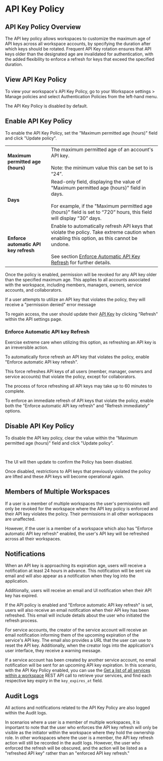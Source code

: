
# API Key Policy

## API Key Policy Overview

The API key policy allows workspaces to customize the maximum age of API keys across all workspace accounts, by specifying the duration after which keys should be rotated. Frequent API Key rotation ensures that API keys older than the designated age are invalidated for authentication, with the added flexibility to enforce a refresh for keys that exceed the specified duration.

## View API Key Policy

To view your workspace's API Key Policy, go to your Workspace settings > Manage policies and select Authentication Policies from the left-hand menu.

<Note variant="note">
  The API Key Policy is disabled by default.
</Note>

<BlockImage src={img_api_key_policies} alt="API Key Policy"></BlockImage>

## Enable API Key Policy

To enable the API Key Policy, set the "Maximum permitted age (hours)" field and click "Update policy".

<BlockImage src={img_api_key_policies_2} alt="Enable API Key Policy"></BlockImage>

|||
|:---|:---|
|**Maximum permitted age (hours)**|The maximum permitted age of an account's API key.<br /><br />Note: the minimum value this can be set to is “24”.|
|**Days**|Read-only field, displaying the value of "Maximum permitted age (hours)" field in days.<br /><br />For example, if the "Maximum permitted age (hours)" field is set to “720” hours, this field will display “30” days.|
|**Enforce automatic API key refresh**|Enable to automatically refresh API keys that violate the policy. Take extreme caution when enabling this option, as this cannot be undone.<br /><br />See section [ Enforce Automatic API Key Refresh](/policy-management/api-key-policy#enforce-automatic-api-key-refresh) for further details.|

Once the policy is enabled, permission will be revoked for any API key older than the specified maximum age. This applies to all accounts associated with the workspace, including members, managers, owners, service accounts, and collaborators.

If a user attempts to utilize an API key that violates the policy, they will receive a "permission denied" error message

To regain access, the user should update their [API Key](/accounts-and-teams/api-key) by clicking "Refresh" within the API settings page. 

<BlockImage src={img_api_key_refreshv2} alt="Refresh API Key"></BlockImage>

### Enforce Automatic API key Refresh

<Note variant="warning" headline="API key refresh">
  Exercise extreme care when utilizing this option, as refreshing an API key is an irreversible action.
</Note>

To automatically force refresh an API key that violates the policy, enable "Enforce automatic API key refresh".

<Note variant="note">
  This force refreshes API keys of all users (member, manager, owners and service accounts) that violate the policy, except for collaborators.
</Note>

<BlockImage src={img_automatically_refresh} alt="Enable API Key Policy with enforced automatic API key refreshing"></BlockImage>

<Note variant="note">
  The process of force refreshing all API keys may take up to 60 minutes to complete.
</Note>

To enforce an immediate refresh of API keys that violate the policy, enable both the "Enforce automatic API key refresh" and "Refresh immediately" options. 

<BlockImage src={img_refresh_immediately} alt="Enable immediate for refresh of API keys"></BlockImage>

## Disable API Key Policy

To disable the API key policy, clear the value within the "Maximum permitted age (hours)" field and click "Update policy".

<BlockImage src={img_disable_api_key_policy} alt="Disable API Key Policy"></BlockImage>

<br />

The UI will then update to confirm the Policy has been disabled. 

<BlockImage src={img_confirmed_disabled} alt="Disabled Confirmation"></BlockImage>

Once disabled, restrictions to API keys that previously violated the policy are lifted and these API keys will become operational again. 

## Members of Multiple Workspaces

If a user is a member of multiple workspaces the user's permissions will only be revoked for the workspace where the API key policy is enforced and their API key violates the policy. Their permissions in all other workspaces are unaffected.

However, if the user is a member of a workspace which also has "Enforce automatic API key refresh" enabled, the user's API key will be refreshed across all their workspaces.

## Notifications

When an API key is approaching its expiration age, users will receive a notification at least 24 hours in advance. This notification will be sent via email and will also appear as a notification when they log into the application.

Additionally, users will receive an email and UI notification when their API key has expired.

If the API policy is enabled and "Enforce automatic API key refresh" is set, users will also receive an email notification when their API key has been refreshed. This email will include details about the user who initiated the refresh process.

For service accounts, the creator of the service account will receive an email notification informing them of the upcoming expiration of the service's API key. The email also provides a URL that the user can use to reset the API key. Additionally, when the creator logs into the application's user interface, they receive a warning message.

If a service account has been created by another service account, no email notification will be sent for an upcoming API key expiration. In this scenario, with the API Key Policy enabled, you can use the [Get a list of all services within a workspace](/api/services/list) REST API call to retrieve your services, and find each respective key expiry in the `key_expires_at` field.

## Audit Logs

All actions and notifications related to the API Key Policy are also logged within the Audit logs. 

In scenarios where a user is a member of multiple workspaces, it is important to note that the user who enforces the API key refresh will only be visible as the initiator within the workspace where they hold the ownership role. In other workspaces where the user is a member, the API key refresh action will still be recorded in the audit logs. However, the user who enforced the refresh will be obscured, and the action will be listed as a "refreshed API key" rather than an "enforced API key refresh."
